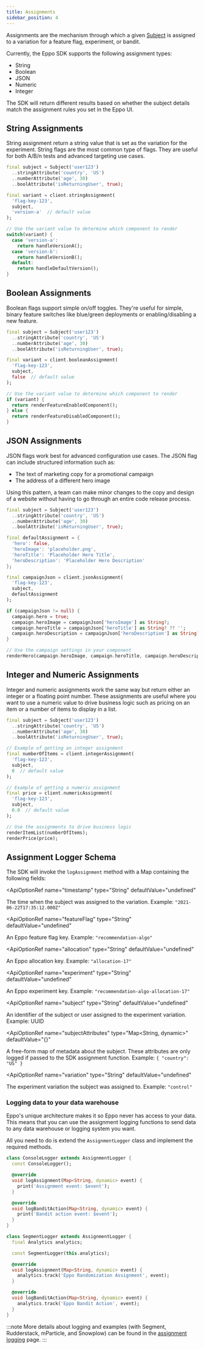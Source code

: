 ```yaml
---
title: Assignments
sidebar_position: 4
---
```



Assignments are the mechanism through which a given [Subject](/sdks/sdk-features/subjects) is assigned to a variation for a feature flag, experiment, or bandit.

Currently, the Eppo SDK supports the following assignment types:

- String
- Boolean
- JSON
- Numeric
- Integer

The SDK will return different results based on whether the subject details match the assignment rules you set in the Eppo UI.

## String Assignments

String assignment return a string value that is set as the variation for the experiment. String flags are the most common type of flags. They are useful for both A/B/n tests and advanced targeting use cases.

```dart
final subject = Subject('user123')
  ..stringAttribute('country', 'US')
  ..numberAttribute('age', 30)
  ..boolAttribute('isReturningUser', true);

final variant = client.stringAssignment(
  'flag-key-123',
  subject,
  'version-a'  // default value
);

// Use the variant value to determine which component to render
switch(variant) {
  case 'version-a':
    return handleVersionA();
  case 'version-b':
    return handleVersionB();
  default:
    return handleDefaultVersion();
}
```

## Boolean Assignments

Boolean flags support simple on/off toggles. They're useful for simple, binary feature switches like blue/green deployments or enabling/disabling a new feature.

```dart
final subject = Subject('user123')
  ..stringAttribute('country', 'US')
  ..numberAttribute('age', 30)
  ..boolAttribute('isReturningUser', true);

final variant = client.booleanAssignment(
  'flag-key-123',
  subject,
  false  // default value
);

// Use the variant value to determine which component to render
if (variant) {
  return renderFeatureEnabledComponent();
} else {
  return renderFeatureDisabledComponent();
}
```

## JSON Assignments

JSON flags work best for advanced configuration use cases. The JSON flag can include structured information such as:

- The text of marketing copy for a promotional campaign
- The address of a different hero image

Using this pattern, a team can make minor changes to the copy and design of a website without having to go through an entire code release process.

```dart
final subject = Subject('user123')
  ..stringAttribute('country', 'US')
  ..numberAttribute('age', 30)
  ..boolAttribute('isReturningUser', true);

final defaultAssignment = {
  'hero': false,
  'heroImage': 'placeholder.png',
  'heroTitle': 'Placeholder Hero Title',
  'heroDescription': 'Placeholder Hero Description'
};

final campaignJson = client.jsonAssignment(
  'flag-key-123',
  subject,
  defaultAssignment
);

if (campaignJson != null) {
  campaign.hero = true;
  campaign.heroImage = campaignJson['heroImage'] as String?;
  campaign.heroTitle = campaignJson['heroTitle'] as String? ?? '';
  campaign.heroDescription = campaignJson['heroDescription'] as String? ?? '';
}

// Use the campaign settings in your component
renderHero(campaign.heroImage, campaign.heroTitle, campaign.heroDescription);
```

## Integer and Numeric Assignments

Integer and numeric assignments work the same way but return either an integer or a floating point number. These assignments are useful where you want to use a numeric value to drive business logic such as pricing on an item or a number of items to display in a list.

```dart
final subject = Subject('user123')
  ..stringAttribute('country', 'US')
  ..numberAttribute('age', 30)
  ..boolAttribute('isReturningUser', true);

// Example of getting an integer assignment
final numberOfItems = client.integerAssignment(
  'flag-key-123',
  subject,
  0  // default value
);

// Example of getting a numeric assignment
final price = client.numericAssignment(
  'flag-key-123',
  subject,
  0.0  // default value
);

// Use the assignments to drive business logic
renderItemList(numberOfItems);
renderPrice(price);
```

## Assignment Logger Schema

The SDK will invoke the `logAssignment` method with a Map containing the following fields:

<ApiOptionRef
  name="timestamp"
  type="String"
  defaultValue="undefined"
>

The time when the subject was assigned to the variation. Example: `"2021-06-22T17:35:12.000Z"`

</ApiOptionRef>

<ApiOptionRef
  name="featureFlag"
  type="String"
  defaultValue="undefined"
>

An Eppo feature flag key. Example: `"recommendation-algo"`

</ApiOptionRef>

<ApiOptionRef
  name="allocation"
  type="String"
  defaultValue="undefined"
>

An Eppo allocation key. Example: `"allocation-17"`

</ApiOptionRef>

<ApiOptionRef
  name="experiment"
  type="String"
  defaultValue="undefined"
>

An Eppo experiment key. Example: `"recommendation-algo-allocation-17"`

</ApiOptionRef>

<ApiOptionRef
  name="subject"
  type="String"
  defaultValue="undefined"
>

An identifier of the subject or user assigned to the experiment variation. Example: UUID

</ApiOptionRef>

<ApiOptionRef
  name="subjectAttributes"
  type="Map<String, dynamic>"
  defaultValue="{}"
>

A free-form map of metadata about the subject. These attributes are only logged if passed to the SDK assignment function. Example: `{ "country": "US" }`

</ApiOptionRef>

<ApiOptionRef
  name="variation"
  type="String"
  defaultValue="undefined"
>

The experiment variation the subject was assigned to. Example: `"control"`

</ApiOptionRef>

### Logging data to your data warehouse

Eppo's unique architecture makes it so Eppo never has access to your data. This means that you can use the assignment logging functions to send data to any data warehouse or logging system you want.

All you need to do is extend the `AssignmentLogger` class and implement the required methods.

<Tabs>
<TabItem value="console" label="Console">

```dart
class ConsoleLogger extends AssignmentLogger {
  const ConsoleLogger();

  @override
  void logAssignment(Map<String, dynamic> event) {
    print('Assignment event: $event');
  }

  @override
  void logBanditAction(Map<String, dynamic> event) {
    print('Bandit action event: $event');
  }
}
```

</TabItem>
<TabItem value="segment" label="Segment">

```dart
class SegmentLogger extends AssignmentLogger {
  final Analytics analytics;

  const SegmentLogger(this.analytics);

  @override
  void logAssignment(Map<String, dynamic> event) {
    analytics.track('Eppo Randomization Assignment', event);
  }

  @override
  void logBanditAction(Map<String, dynamic> event) {
    analytics.track('Eppo Bandit Action', event);
  }
}
```

</TabItem>
</Tabs>

:::note
More details about logging and examples (with Segment, Rudderstack, mParticle, and Snowplow) can be found in the [assignment logging](/sdks/event-logging/assignment-logging/) page.
:::
